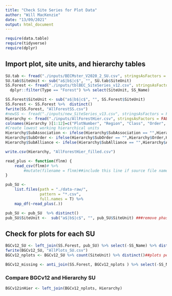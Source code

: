 ```yaml
---
title: "Check Site Series for Plot Data"
author: "Will MacKenzie"
date: "13/09/2021"
output: html_document
---
```


```r
require(data.table)
require(tidyverse)
require(dplyr)

```

## Import plot, site units, and hierarchy tables


```r
SU.tab <- fread("./inputs/BECMster_V2020_2_SU.csv", stringsAsFactors = FALSE)
SU.tab$SiteUnit <- sub("a$|b$|c$", "", SU.tab$SiteUnit)
SS.Forest <- fread("./inputs/tblBEC_SiteSeries_v12.csv", stringsAsFactors = FALSE) %>% rename(SiteUnit = SS_Label, SS_Name = SiteSeriesLongName, Type = 'Forest-NonForest') %>% 
  dplyr::filter(Type == "Forest") %>% select(SiteUnit, SS_Name)

SS.Forest$SiteUnit <- sub("a$|b$|c$", "", SS.Forest$SiteUnit)
SS.Forest <- SS.Forest %>%  distinct()
fwrite(SS.Forest, "AllForestSS.csv")
#newSS <- fread("./inputs/new_SiteSeries_v13.csv", stringsAsFactors = FALSE)##new units for analysis
Hierarchy <- fread("./inputs/AllForestHier.csv", stringsAsFactors = FALSE)
colnames(Hierarchy )[1:12]=c("PlotNumber", "Region", "Class", "Order", "SubOrder", "Alliance", "SubAlliance", "Association", "SubAssociation", "Facies", "Working", "SiteUnit")
#Create lowest working hierarchical units
Hierarchy$SubAssociation <- ifelse(Hierarchy$SubAssociation == "",Hierarchy$Association,Hierarchy$SubAssociation) ##if SubAssoc blank, fill with Association
Hierarchy$SubOrder <- ifelse(Hierarchy$SubOrder == "",Hierarchy$Order,Hierarchy$SubOrder)
Hierarchy$SubAlliance <- ifelse(Hierarchy$SubAlliance == "",Hierarchy$Alliance,Hierarchy$SubAlliance)

write.csv(Hierarchy, "AllForestHier_filled.csv")
```


```r
read_plus <- function(flnm) {
    read_csv(flnm)# %>% 
        #mutate(filename = flnm)##include this line if source file name is desired in output
}

pub_SU <-
    list.files(path = "./data-raw/",
               pattern = "*.csv", 
               full.names = T) %>% 
    map_df(~read_plus(.))

pub_SU <- pub_SU  %>% distinct()
pub_SU$SiteUnit <-  sub("a$|b$|c$", "", pub_SU$SiteUnit) ###remove phases

```
## Check for plots for each SU

```r

BGCv12_SU <- left_join(SS.Forest, pub_SU) %>% select(-SS_Name) %>% distinct()
fwrite(BGCv12_SU, "AllPlots_SU.csv")
BGCv12_nplots <- BGCv12_SU %>% count(SiteUnit) %>% distinct()##plots per SU

BGCv12_missing <- anti_join(SS.Forest, BGCv12_nplots ) %>% select(-SS_Name) %>%  distinct()

```

### Compare BGCv12 and Hierarchy SU
```r

BGCv12inHier <- left_join(BGCv12_nplots, Hierarchy)

```




